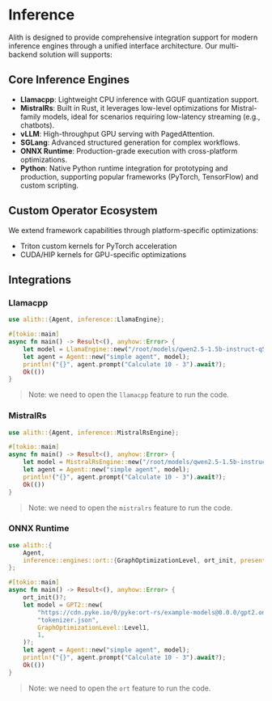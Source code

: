 # Inference

Alith is designed to provide comprehensive integration support for modern inference engines through a unified interface architecture. Our multi-backend solution will supports:

## Core Inference Engines

- **Llamacpp**: Lightweight CPU inference with GGUF quantization support.
- **MistralRs**: Built in Rust, it leverages low-level optimizations for Mistral-family models, ideal for scenarios requiring low-latency streaming (e.g., chatbots).
- **vLLM**: High-throughput GPU serving with PagedAttention.
- **SGLang**: Advanced structured generation for complex workflows.
- **ONNX Runtime**: Production-grade execution with cross-platform optimizations.
- **Python**: Native Python runtime integration for prototyping and production, supporting popular frameworks (PyTorch, TensorFlow) and custom scripting.

## Custom Operator Ecosystem

We extend framework capabilities through platform-specific optimizations:

- Triton custom kernels for PyTorch acceleration
- CUDA/HIP kernels for GPU-specific optimizations

## Integrations

### Llamacpp

```rust
use alith::{Agent, inference::LlamaEngine};

#[tokio::main]
async fn main() -> Result<(), anyhow::Error> {
    let model = LlamaEngine::new("/root/models/qwen2.5-1.5b-instruct-q5_k_m.gguf").await?;
    let agent = Agent::new("simple agent", model);
    println!("{}", agent.prompt("Calculate 10 - 3").await?);
    Ok(())
}
```

> Note: we need to open the `llamacpp` feature to run the code.

### MistralRs

```rust
use alith::{Agent, inference::MistralRsEngine};

#[tokio::main]
async fn main() -> Result<(), anyhow::Error> {
    let model = MistralRsEngine::new("/root/models/qwen2.5-1.5b-instruct-q5_k_m.gguf").await?;
    let agent = Agent::new("simple agent", model);
    println!("{}", agent.prompt("Calculate 10 - 3").await?);
    Ok(())
}
```

> Note: we need to open the `mistralrs` feature to run the code.

### ONNX Runtime

```rust
use alith::{
    Agent,
    inference::engines::ort::{GraphOptimizationLevel, ort_init, present::GPT2},
};

#[tokio::main]
async fn main() -> Result<(), anyhow::Error> {
    ort_init()?;
    let model = GPT2::new(
        "https://cdn.pyke.io/0/pyke:ort-rs/example-models@0.0.0/gpt2.onnx",
        "tokenizer.json",
        GraphOptimizationLevel::Level1,
        1,
    )?;
    let agent = Agent::new("simple agent", model);
    println!("{}", agent.prompt("Calculate 10 - 3").await?);
    Ok(())
}
```

> Note: we need to open the `ort` feature to run the code.

